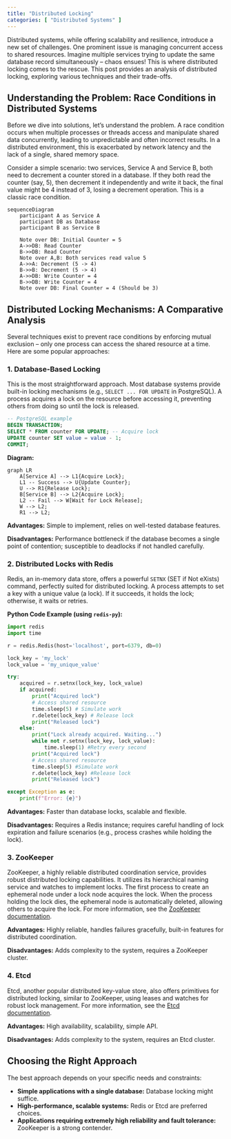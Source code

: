 ```yaml
---
title: "Distributed Locking"
categories: [ "Distributed Systems" ]
---
```


Distributed systems, while offering scalability and resilience, introduce a new set of challenges. One prominent issue is managing concurrent access to shared resources. Imagine multiple services trying to update the same database record simultaneously – chaos ensues! This is where distributed locking comes to the rescue. This post provides an analysis of distributed locking, exploring various techniques and their trade-offs.

## Understanding the Problem: Race Conditions in Distributed Systems

Before we dive into solutions, let's understand the problem. A race condition occurs when multiple processes or threads access and manipulate shared data concurrently, leading to unpredictable and often incorrect results. In a distributed environment, this is exacerbated by network latency and the lack of a single, shared memory space.

Consider a simple scenario: two services, Service A and Service B, both need to decrement a counter stored in a database. If they both read the counter (say, 5), then decrement it independently and write it back, the final value might be 4 instead of 3, losing a decrement operation. This is a classic race condition.

```mermaid
sequenceDiagram
    participant A as Service A
    participant DB as Database
    participant B as Service B

    Note over DB: Initial Counter = 5
    A->>DB: Read Counter
    B->>DB: Read Counter
    Note over A,B: Both services read value 5
    A->>A: Decrement (5 -> 4)
    B->>B: Decrement (5 -> 4)
    A->>DB: Write Counter = 4
    B->>DB: Write Counter = 4
    Note over DB: Final Counter = 4 (Should be 3)
```

## Distributed Locking Mechanisms: A Comparative Analysis

Several techniques exist to prevent race conditions by enforcing mutual exclusion – only one process can access the shared resource at a time. Here are some popular approaches:

### 1. Database-Based Locking

This is the most straightforward approach. Most database systems provide built-in locking mechanisms (e.g., `SELECT ... FOR UPDATE` in PostgreSQL). A process acquires a lock on the resource before accessing it, preventing others from doing so until the lock is released.

``` sql
-- PostgreSQL example
BEGIN TRANSACTION;
SELECT * FROM counter FOR UPDATE; -- Acquire lock
UPDATE counter SET value = value - 1;
COMMIT;
```

**Diagram:**

```mermaid
graph LR
    A[Service A] --> L1{Acquire Lock};
    L1 -- Success --> U{Update Counter};
    U --> R1{Release Lock};
    B[Service B] --> L2{Acquire Lock};
    L2 -- Fail --> W[Wait for Lock Release];
    W --> L2;
    R1 --> L2;
```

**Advantages:** Simple to implement, relies on well-tested database features.

**Disadvantages:** Performance bottleneck if the database becomes a single point of contention; susceptible to deadlocks if not handled carefully.

### 2. Distributed Locks with Redis

Redis, an in-memory data store, offers a powerful `SETNX` (SET if Not eXists) command, perfectly suited for distributed locking. A process attempts to set a key with a unique value (a lock). If it succeeds, it holds the lock; otherwise, it waits or retries.

**Python Code Example (using `redis-py`):**

``` python
import redis
import time

r = redis.Redis(host='localhost', port=6379, db=0)

lock_key = 'my_lock'
lock_value = 'my_unique_value'

try:
    acquired = r.setnx(lock_key, lock_value)
    if acquired:
        print("Acquired lock")
        # Access shared resource
        time.sleep(5) # Simulate work
        r.delete(lock_key) # Release lock
        print("Released lock")
    else:
        print("Lock already acquired. Waiting...")
        while not r.setnx(lock_key, lock_value):
            time.sleep(1) #Retry every second
        print("Acquired lock")
        # Access shared resource
        time.sleep(5) #Simulate work
        r.delete(lock_key) #Release lock
        print("Released lock")

except Exception as e:
    print(f"Error: {e}")
```

**Advantages:** Faster than database locks, scalable and flexible.

**Disadvantages:** Requires a Redis instance; requires careful handling of lock expiration and failure scenarios (e.g., process crashes while holding the lock).

### 3. ZooKeeper

ZooKeeper, a highly reliable distributed coordination service, provides robust distributed locking capabilities. It utilizes its hierarchical naming service and watches to implement locks. The first process to create an ephemeral node under a lock node acquires the lock. When the process holding the lock dies, the ephemeral node is automatically deleted, allowing others to acquire the lock. For more information, see the [ZooKeeper documentation](https://zookeeper.apache.org/doc/r3.6.1/zookeeperProgrammers.html#sc%20RECIPES).

**Advantages:** Highly reliable, handles failures gracefully, built-in features for distributed coordination.

**Disadvantages:** Adds complexity to the system, requires a ZooKeeper cluster.

### 4. Etcd

Etcd, another popular distributed key-value store, also offers primitives for distributed locking, similar to ZooKeeper, using leases and watches for robust lock management. For more information, see the [Etcd documentation](https://etcd.io/).

**Advantages:** High availability, scalability, simple API.

**Disadvantages:** Adds complexity to the system, requires an Etcd cluster.

## Choosing the Right Approach

The best approach depends on your specific needs and constraints:

-   **Simple applications with a single database:** Database locking might suffice.
-   **High-performance, scalable systems:** Redis or Etcd are preferred choices.
-   **Applications requiring extremely high reliability and fault tolerance:** ZooKeeper is a strong contender.